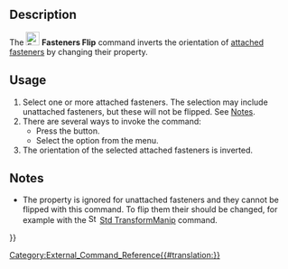 <languages/>
<translate>

<!--T:1-->
{{Docnav
|
|[[Fasteners_Move|Move]]
|[[Fasteners_Workbench|Fasteners]]
|
|IconR=Fasteners_Move.svg
|IconC=Fasteners_workbench_icon.svg
}}

<!--T:2-->
{{GuiCommand
|Name=Fasteners Flip
|MenuLocation=Fasteners → Invert fastener
|Workbenches=[[Fasteners_Workbench|Fasteners]]
}}

==Description== <!--T:3--> 

<!--T:4-->
The [[Image:Fasteners_Flip.svg|24px]] '''Fasteners Flip''' command inverts the orientation of [[Fasteners_Workbench#Usage|attached fasteners]] by changing their {{PropertyData|Invert}} property.

==Usage== <!--T:5--> 

<!--T:6-->
# Select one or more attached fasteners. The selection may include unattached fasteners, but these will not be flipped. See [[#Notes|Notes]].
# There are several ways to invoke the command:
#* Press the {{Button|[[Image:Fasteners_Flip.svg|16px]] [[Fasteners_Flip|Invert fastener]]}} button.
#* Select the {{MenuCommand|Fasteners → [[Image:Fasteners_Flip.svg|16px]] Invert fastener}} option from the menu.
# The orientation of the selected attached fasteners is inverted.

==Notes== <!--T:8-->

<!--T:9-->
* The {{PropertyData|Invert}} property is ignored for unattached fasteners and they cannot be flipped with this command. To flip them their {{PropertyData|Placement}} should be changed, for example with the [[Image:Std_TransformManip.svg|16px]] [[Std_TransformManip|Std TransformManip]] command.


<!--T:7-->
{{Docnav
|
|[[Fasteners_Move|Move]]
|[[Fasteners_Workbench|Fasteners]]
|
|IconR=Fasteners_Move.svg
|IconC=Fasteners_workbench_icon.svg
}}

</translate>
[[Category:External_Command_Reference{{#translation:}}]]
{{Fasteners_Tools_navi{{#translation:}}}}